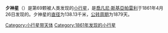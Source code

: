 {{Infobox Planet | discovery=yes | physical_characteristics = yes | bgcolour=#FFFFC0 | name=69 Hesperia
 | discoverer=喬凡尼·斯基亞帕雷利
 | discovered=1861年4月26日
 | alt_names=
 | mp_category=小行星带
 | epoch=无
 | semimajor=2.980天文单位
 | perihelion=2.489 AU
 | aphelion=3.471 AU
 | eccentricity=0.165
 | period=1879日
 | inclination=8.59°
 | asc_node=
 | arg_peri=
 | mean_anomaly=
 | avg_speed=
 | dimensions=138.13千米
 | mass=
 | density=
 | surface_grav=
 | escape_velocity=
 | rotation=5.655小时
 | spectral_type=M
 | abs_magnitude=7.05
 | albedo=0.140
 | single_temperature=
}}
'''夕神星'''（{{lang|la|Hesperia}}）是第69颗被人类发现的[[小行星|小行星]]，是[[喬凡尼·斯基亞帕雷利|喬凡尼·斯基亞帕雷利]]于1861年4月26日发现的。夕神星的[[直径|直径]]为138.13千米，[[公转周期|公转周期]]为1879天。

{{beltasteroid-stub}}

[[Category:小行星带天体|Category:小行星带天体]]
[[Category:1861年发现的小行星|Category:1861年发现的小行星]]